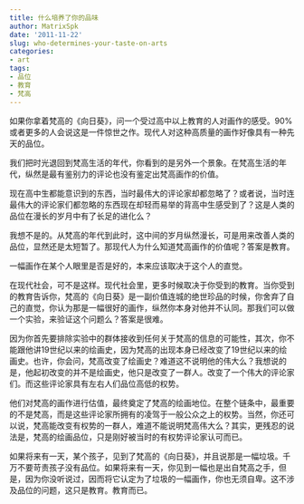 ```yaml
---
title: 什么培养了你的品味
author: MatrixSpk
date: '2011-11-22'
slug: who-determines-your-taste-on-arts
categories:
- art
tags:
- 品位
- 教育
- 梵高
---
```

如果你拿着梵高的《向日葵》，问一个受过高中以上教育的人对画作的感受。90%或者更多的人会说这是一件惊世之作。现代人对这种高质量的画作好像具有一种先天的品位。

我们把时光退回到梵高生活的年代，你看到的是另外一个景象。在梵高生活的年代，纵然是最有鉴别力的评论也没有鉴定出梵高画作的价值。

现在高中生都能意识到的东西，当时最伟大的评论家却都忽略了？或者说，当时连最伟大的评论家们都忽略的东西现在却轻而易举的背高中生感受到了？这是人类的品位在漫长的岁月中有了长足的进化么？

我想不是的。从梵高的年代到此时，这中间的岁月纵然漫长，可是用来改善人类的品位，显然还是太短暂了。那现代人为什么知道梵高画作的价值呢？答案是教育。

一幅画作在某个人眼里是否是好的，本来应该取决于这个人的直觉。

在现代社会，可不是这样。现代社会里，更多时候取决于你受到的教育。当你受到的教育告诉你，梵高的《向日葵》是一副价值连城的绝世珍品的时候，你舍弃了自己的直觉，你认为那是一幅很好的画作，纵然你本身对他并不认同。那我们可以做一个实验，来验证这个问题么？答案是很难。

因为你首先要排除实验中的群体接收到任何关于梵高的信息的可能性，其次，你不能跟他讲19世纪以来的绘画史，因为梵高的出现本身已经改变了19世纪以来的绘画史。也许，你会问，梵高改变了绘画史？难道这不说明他的伟大么？我想说的是，他起初改变的并不是绘画史，他只是改变了一群人。改变了一个伟大的评论家们。而这些评论家具有左右人们品位高低的权势。

他们对梵高的画作进行估值，最终奠定了梵高的绘画地位。在整个链条中，最重要的不是梵高，而是这些评论家所拥有的凌驾于一般公众之上的权势。当然，你还可以说，梵高能改变有权势的一群人，难道不能说明梵高伟大么？其实，更残忍的说法是，梵高的绘画品位，只是刚好被当时的有权势评论家认可而已。

如果将来有一天，某个孩子，见到了梵高的《向日葵》，并且说那是一幅垃圾。千万不要苛责孩子没有品位。如果将来有一天，你见到一幅也是出自梵高之手，但是，因为你没听说过，因而将它认定为了垃圾的一幅画作，你也无须自卑。这不涉及品位的问题，这只是教育。教育而已。
